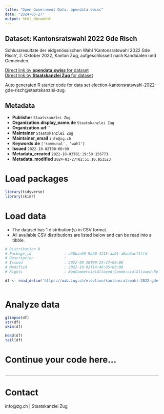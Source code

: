 ```yaml
---
title: "Open Government Data, opendata.swiss"
date: "2024-03-27"
output: html_document
---
```


## Dataset: Kantonsratswahl 2022 Gde Risch

Schlussresultate der eidgenössischen Wahl 'Kantonsratswahl 2022 Gde Risch', 2. Oktober 2022, Kanton Zug, aufgeschlüsselt nach Kandidaten und Gemeinden.

[Direct link by **opendata.swiss** for dataset](https://opendata.swiss/de/dataset/kantonsratswahl-2022-gde-risch)<br>
[Direct link by **Staatskanzlei Zug** for dataset](https://wab.zug.ch/election/kantonsratswahl-2022-gde-risch/data)

Auto generated R starter code for data set election-kantonsratswahl-2022-gde-risch@staatskanzlei-zug.

## Metadata

- **Publisher** `Staatskanzlei Zug`
- **Organization.display_name.de** `Staatskanzlei Zug`
- **Organization.url** ``
- **Maintainer** `Staatskanzlei Zug`
- **Maintainer_email** `info@zg.ch`
- **Keywords.de** `['kommunal', 'wahl']`
- **Issued** `2022-10-02T00:00:00`
- **Metadata_created** `2022-10-03T01:19:50.156773`
- **Metadata_modified** `2024-03-27T02:51:10.853523`


# Load packages

```r

library(tidyverse)
library(skimr)

```

# Load data

-   The dataset has 1 distribution(s) in CSV format.
-   All available CSV distributions are listed below and can be read into a tibble.

```r

# Distribution 0
# Package_id               : a30baa90-9ab0-4218-aa01-a0aa6ac71ffd
# Description              : 
# Issued                   : 2022-09-26T09:25:47+00:00
# Modified                 : 2022-10-02T14:46:05+00:00
# Rights                   : NonCommercialAllowed-CommercialAllowed-ReferenceRequired

df <- read_delim('https://wab.zug.ch/election/kantonsratswahl-2022-gde-risch/data-csv')



```

# Analyze data

```r

glimpse(df)
str(df)
skim(df)

head(df)
tail(df)

```

# Continue your code here...

```r

```

------------------------------------------------------------------------

# Contact

info@zg.ch | Staatskanzlei Zug
